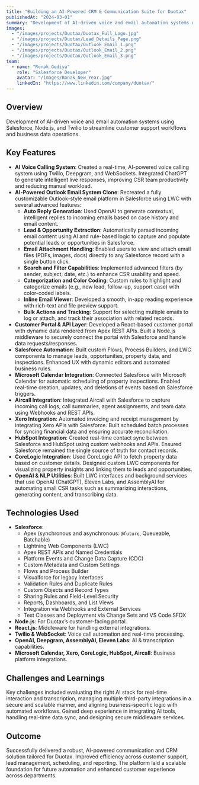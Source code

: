 ```yaml
---
title: "Building an AI-Powered CRM & Communication Suite for Duotax"
publishedAt: "2024-03-01"
summary: "Development of AI-driven voice and email automation systems using Salesforce, Node.js, and Twilio to enhance customer support efficiency and streamline business operations."
images:
  - "/images/projects/Duotax/Duotax_Full_Logo.jpg"
  - "/images/projects/Duotax/Lead_Details_Page.png"
  - "/images/projects/Duotax/Outlook_Email_1.png"
  - "/images/projects/Duotax/Outlook_Email_2.png"
  - "/images/projects/Duotax/Outlook_Email_3.png"
team:
  - name: "Ronak Gediya"
    role: "Salesforce Developer"
    avatar: "/images/Ronak_New_Year.jpg"
    linkedIn: "https://www.linkedin.com/company/duotax/"
---
```


## Overview

Development of AI-driven voice and email automation systems using Salesforce, Node.js, and Twilio to streamline customer support workflows and business data operations.

## Key Features

- **AI Voice Calling System**: Created a real-time, AI-powered voice calling system using Twilio, Deepgram, and WebSockets. Integrated ChatGPT to generate intelligent live responses, improving CSR team productivity and reducing manual workload.
- **AI-Powered Outlook Email System Clone**: Recreated a fully customizable Outlook-style email platform in Salesforce using LWC with several advanced features:
  - **Auto Reply Generation**: Used OpenAI to generate contextual, intelligent replies to incoming emails based on case history and email content.
  - **Lead & Opportunity Extraction**: Automatically parsed incoming email content using AI and rule-based logic to capture and populate potential leads or opportunities in Salesforce.
  - **Email Attachment Handling**: Enabled users to view and attach email files (PDFs, images, docs) directly to any Salesforce record with a single button click.
  - **Search and Filter Capabilities**: Implemented advanced filters (by sender, subject, date, etc.) to enhance CSR usability and speed.
  - **Categorization and Color Coding**: Custom rules to highlight and categorize emails (e.g., new lead, follow-up, support case) with color-coded labels.
  - **Inline Email Viewer**: Developed a smooth, in-app reading experience with rich-text and file preview support.
  - **Bulk Actions and Tracking**: Support for selecting multiple emails to log or attach, and track their association with related records.
- **Customer Portal & API Layer**: Developed a React-based customer portal with dynamic data rendered from Apex REST APIs. Built a Node.js middleware to securely connect the portal with Salesforce and handle data requests/responses.
- **Salesforce Automation**: Built custom Flows, Process Builders, and LWC components to manage leads, opportunities, property data, and inspections. Enhanced UX with dynamic editors and automated business rules.
- **Microsoft Calendar Integration**: Connected Salesforce with Microsoft Calendar for automatic scheduling of property inspections. Enabled real-time creation, updates, and deletions of events based on Salesforce triggers.
- **Aircall Integration**: Integrated Aircall with Salesforce to capture incoming call logs, call summaries, agent assignments, and team data using Webhooks and REST APIs.
- **Xero Integration**: Automated invoicing and receipt management by integrating Xero APIs with Salesforce. Built scheduled batch processes for syncing financial data and ensuring accurate reconciliation.
- **HubSpot Integration**: Created real-time contact sync between Salesforce and HubSpot using custom webhooks and APIs. Ensured Salesforce remained the single source of truth for contact records.
- **CoreLogic Integration**: Used CoreLogic API to fetch property data based on customer details. Designed custom LWC components for visualizing property insights and linking them to leads and opportunities.
- **OpenAI & NLP Utilities**: Built LWC interfaces and background services that use OpenAI (ChatGPT), Eleven Labs, and AssemblyAI for automating small CSR tasks such as summarizing interactions, generating content, and transcribing data.

## Technologies Used

- **Salesforce**:
  - Apex (synchronous and asynchronous: `@future`, Queueable, Batchable)  
  - Lightning Web Components (LWC)  
  - Apex REST APIs and Named Credentials  
  - Platform Events and Change Data Capture (CDC)  
  - Custom Metadata and Custom Settings  
  - Flows and Process Builder  
  - Visualforce for legacy interfaces  
  - Validation Rules and Duplicate Rules  
  - Custom Objects and Record Types  
  - Sharing Rules and Field-Level Security  
  - Reports, Dashboards, and List Views  
  - Integration via Webhooks and External Services  
  - Test Classes and Deployment via Change Sets and VS Code SFDX 
- **Node.js**: For Duotax’s customer-facing portal.
- **React.js**: Middleware for handling external integrations.
- **Twilio & WebSocket**: Voice call automation and real-time processing.
- **OpenAI, Deepgram, AssemblyAI, Eleven Labs**: AI & transcription capabilities.
- **Microsoft Calendar, Xero, CoreLogic, HubSpot, Aircall**: Business platform integrations.

## Challenges and Learnings

Key challenges included evaluating the right AI stack for real-time interaction and transcription, managing multiple third-party integrations in a secure and scalable manner, and aligning business-specific logic with automated workflows. Gained deep experience in integrating AI tools, handling real-time data sync, and designing secure middleware services.

## Outcome

Successfully delivered a robust, AI-powered communication and CRM solution tailored for Duotax. Improved efficiency across customer support, lead management, scheduling, and reporting. The platform laid a scalable foundation for future automation and enhanced customer experience across departments.